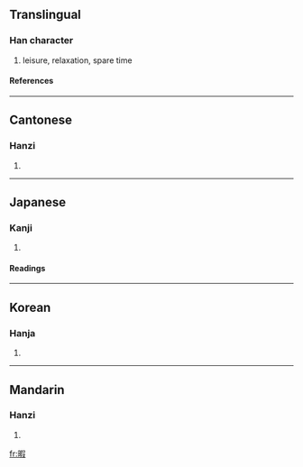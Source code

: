 ==Translingual==
===Han character===
{{Han char|rn=72|rad=日|as=09|sn=13|four=6704<sub>7</sub>|canj=日口尸水 (ARSE)}}
# leisure, relaxation, spare time
====References====
{{Han ref|kx=0497.360|dkj=14036|dj=0865.270|hdz=21527.020|uh=6687|ud=26247|bh=B776|bd=46966}}

----
==Cantonese==
===Hanzi===
{{yue-hanzi|jyut=|y=ha6}}
# {{defn|Cantonese}}

----
==Japanese==
===Kanji===
{{ja-kanji|grade=c|rs=日09}}
# {{defn|Japanese}} 
====Readings====
{{ja-readings|on=[[か]] (ka)|kun=[[ひま]] (hima), [[いとま]] (itoma)}}

----
==Korean==
===Hanja===
{{ko-hanja|hangeul=가|eumhun=|rv=ga|mr=ka|y=ka}}
# {{defn|Korean}}

----
==Mandarin==
===Hanzi===
{{cmn-hanzi|pin=[[xiá]] (xia2)|wg=hsia<sup>2</sup>}}
# {{defn|Mandarin}}

[[fr:暇]]